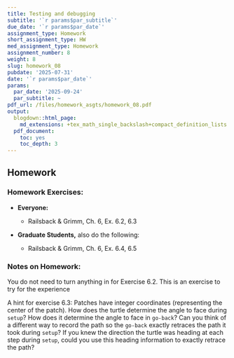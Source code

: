 ```yaml
---
title: Testing and debugging
subtitle: '`r params$par_subtitle`'
due_date: '`r params$par_date`'
assignment_type: Homework
short_assignment_type: HW
med_assignment_type: Homework
assignment_number: 8
weight: 8
slug: homework_08
pubdate: '2025-07-31'
date: '`r params$par_date`'
params:
  par_date: '2025-09-24'
  par_subtitle: ~
pdf_url: /files/homework_asgts/homework_08.pdf
output:
  blogdown::html_page:
    md_extensions: +tex_math_single_backslash+compact_definition_lists
  pdf_document:
    toc: yes
    toc_depth: 3
---
```

## Homework

### Homework Exercises:

* **Everyone:**



  * Railsback & Grimm, Ch. 6, Ex. 6.2, 6.3

* **Graduate Students,** also do the following:



  * Railsback & Grimm, Ch. 6, Ex. 6.4, 6.5

### Notes on Homework:


You do not need to turn anything in for Exercise 6.2. This is an exercise to try for the experience

A hint for exercise 6.3:  Patches have integer coordinates (representing the center of the patch). How does the turtle determine the angle to face during `setup`? How does it determine the angle to face in `go-back`? Can you think of a different way to record the path so the `go-back` exactly retraces the path it took during `setup`? If you knew the direction the turtle was heading at each step during `setup`, could you use this heading information to exactly retrace the path?